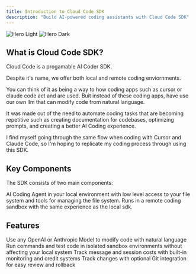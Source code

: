 ```yaml
---
title: Introduction to Cloud Code SDK
description: "Build AI-powered coding assistants with Cloud Code SDK"
---
```


<img
  className="block dark:hidden"
  src="/images/hero-light.png"
  alt="Hero Light"
/>
<img
  className="hidden dark:block"
  src="/images/hero-dark.png"
  alt="Hero Dark"
/>

## What is Cloud Code SDK?

Cloud Code is a progamable AI Coder SDK.

Despite it's name, we offer both local and remote coding enviornments.

You can think of it as being a way to how coding apps such as cursor or claude code act and are used. Buit instead of these coding apps, have use our own llm that can modify code from natural language.

It was made out of the need to automate coding tasks that are becoming repetitive such as creating documentation for codebases, optimizing prompts, and creating a better AI Coding experience.

I find myself going through the same flow when coding with Cursor and Claude Code, so I'm hoping to replicate my coding process through using this SDK.

## Key Components

The SDK consists of two main components:

<CardGroup cols={2}>
  <Card
    title="Local SDK"
    icon="laptop-code"
    href="/quickstart"
  >
    AI Coding Agent in your local environment with low level access to your file system and tools for managing the file system.
  </Card>
  <Card
    title="Sandbox SDK"
    icon="shield-halved"
    href="/sandbox-sdk"
  >
    Runs in a remote coding sandbox with the same experience as the local sdk.
  </Card>
</CardGroup>

## Features

<CardGroup cols={2}>
  <Card
    title="LLM Code Editing"
    icon="code"
    href="/local-sdk/code"
  >
    Use any OpenAI or Anthropic Model to modify code with natural language
  </Card>
  <Card
    title="Secure Remote Execution"
    icon="server"
    href="/sandbox-sdk/running-commands"
  >
    Run commands and test code in isolated sandbox environments without affecting your local system
  </Card>
  <Card
    title="Cost Management"
    icon="chart-line"
    href="/local-sdk/costs"
  >
    Track message and session costs with built-in monitoring and credit systems
  </Card>
  <Card
    title="Git Integration"
    icon="code-branch"
    href="/local-sdk/configuration"
  >
    Track changes with optional Git integration for easy review and rollback
  </Card>
</CardGroup>
